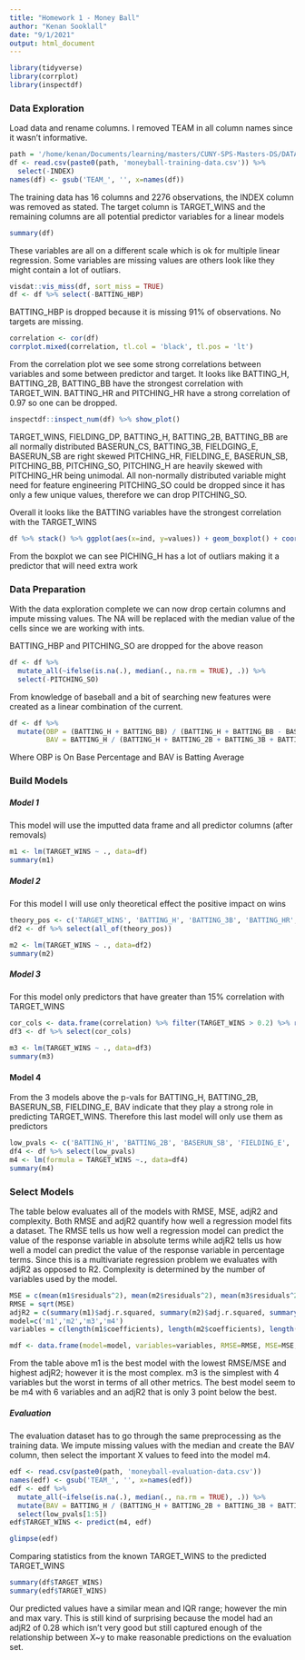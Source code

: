 ```yaml
---
title: "Homework 1 - Money Ball"
author: "Kenan Sooklall"
date: "9/1/2021"
output: html_document
---
```



```r
library(tidyverse)
library(corrplot)
library(inspectdf)
```


### Data Exploration

Load data and rename columns. I removed TEAM in all column names since it wasn't informative.

```r
path = '/home/kenan/Documents/learning/masters/CUNY-SPS-Masters-DS/DATA_621/hw1/'
df <- read.csv(paste0(path, 'moneyball-training-data.csv')) %>%
  select(-INDEX)
names(df) <- gsub('TEAM_', '', x=names(df))
```

The training data has 16 columns and 2276 observations, the INDEX column was removed as stated. The target column is TARGET_WINS and the remaining columns are all potential predictor variables for a linear models

```r
summary(df)
```

These variables are all on a different scale which is ok for multiple linear regression. Some variables are missing values are others look like they might contain a lot of outliars.

```r
visdat::vis_miss(df, sort_miss = TRUE)
df <- df %>% select(-BATTING_HBP)
```

BATTING_HBP is dropped because it is missing 91% of observations. No targets are missing.

```r
correlation <- cor(df)
corrplot.mixed(correlation, tl.col = 'black', tl.pos = 'lt')
```

From the correlation plot we see some strong correlations between variables and some between predictor and target. It looks like BATTING_H, BATTING_2B, BATTING_BB have the strongest correlation with TARGET_WIN. BATTING_HR and PITCHING_HR have a strong correlation of 0.97 so one can be dropped.

```r
inspectdf::inspect_num(df) %>% show_plot()
```

TARGET_WINS, FIELDING_DP, BATTING_H, BATTING_2B, BATTING_BB are all normally distributed
BASERUN_CS, BATTING_3B, FIELDGING_E, BASERUN_SB are right skewed
PITCHING_HR, FIELDING_E, BASERUN_SB, PITCHING_BB, PITCHING_SO, PITCHING_H are heavily skewed with PITCHING_HR being unimodal. All non-normally distributed variable might need for feature engineering
PITCHING_SO could be dropped since it has only a few unique values, therefore we can drop PITCHING_SO. 

Overall it looks like the BATTING variables have the strongest correlation with the TARGET_WINS

```r
df %>% stack() %>% ggplot(aes(x=ind, y=values)) + geom_boxplot() + coord_flip()
```

From the boxplot we can see PICHING_H has a lot of outliars making it a predictor that will need extra work

### Data Preparation

With the data exploration complete we can now drop certain columns and impute missing values. The NA will be replaced with the median value of the cells since we are working with ints. 

BATTING_HBP and PITCHING_SO are dropped for the above reason 

```r
df <- df %>% 
  mutate_all(~ifelse(is.na(.), median(., na.rm = TRUE), .)) %>% 
  select(-PITCHING_SO)
```

From knowledge of baseball and a bit of searching new features were created as a linear combination of the current.

```r
df <- df %>% 
  mutate(OBP = (BATTING_H + BATTING_BB) / (BATTING_H + BATTING_BB - BASERUN_CS),
         BAV = BATTING_H / (BATTING_H + BATTING_2B + BATTING_3B + BATTING_HR))
```

Where OBP is On Base Percentage and BAV is Batting Average

### Build Models

##### Model 1
This model will use the imputted data frame and all predictor columns (after removals)

```r
m1 <- lm(TARGET_WINS ~ ., data=df)
summary(m1)
```

##### Model 2
For this model I will use only theoretical effect the positive impact on wins

```r
theory_pos <- c('TARGET_WINS', 'BATTING_H', 'BATTING_3B', 'BATTING_HR', 'BATTING_BB', 'BASERUN_SB', 'FIELDING_DP')
df2 <- df %>% select(all_of(theory_pos))

m2 <- lm(TARGET_WINS ~ ., data=df2)
summary(m2)
```

##### Model 3
For this model only predictors that have greater than 15% correlation with TARGET_WINS

```r
cor_cols <- data.frame(correlation) %>% filter(TARGET_WINS > 0.2) %>% rownames()
df3 <- df %>% select(cor_cols)

m3 <- lm(TARGET_WINS ~ ., data=df3)
summary(m3)
```

#### Model 4
From the 3 models above the p-vals for BATTING_H, BATTING_2B, BASERUN_SB, FIELDING_E, BAV indicate that they play a strong role in predicting TARGET_WINS. Therefore this last model will only use them as predictors

```r
low_pvals <- c('BATTING_H', 'BATTING_2B', 'BASERUN_SB', 'FIELDING_E', 'BAV', 'TARGET_WINS')
df4 <- df %>% select(low_pvals)
m4 <- lm(formula = TARGET_WINS ~., data=df4)
summary(m4)
```


### Select Models

The table below evaluates all of the models with RMSE, MSE, adjR2 and complexity. Both RMSE and adjR2 quantify how well a regression model fits a dataset. The RMSE tells us how well a regression model can predict the value of the response variable in absolute terms while adjR2 tells us how well a model can predict the value of the response variable in percentage terms. Since this is a multivariate regression problem we evaluates with adjR2 as opposed to R2. Complexity is determined by the number of variables used by the model.

```r
MSE = c(mean(m1$residuals^2), mean(m2$residuals^2), mean(m3$residuals^2), mean(m4$residuals^2))
RMSE = sqrt(MSE)
adjR2 = c(summary(m1)$adj.r.squared, summary(m2)$adj.r.squared, summary(m3)$adj.r.squared, summary(m4)$adj.r.squared)
model=c('m1','m2','m3','m4')
variables = c(length(m1$coefficients), length(m2$coefficients), length(m3$coefficients), length(m4$coefficients))

mdf <- data.frame(model=model, variables=variables, RMSE=RMSE, MSE=MSE, adjR2=adjR2)
```

From the table above m1 is the best model with the lowest RMSE/MSE and highest adjR2; however it is the most complex. m3 is the simplest with 4 variables but the worst in terms of all other metrics. The best model seem to be m4 with 6 variables and an adjR2 that is only 3 point below the best.

##### Evaluation 

The evaluation dataset has to go through the same preprocessing as the training data. We impute missing values with the median and create the BAV column, then select the important X values to feed into the model m4.

```r
edf <- read.csv(paste0(path, 'moneyball-evaluation-data.csv'))
names(edf) <- gsub('TEAM_', '', x=names(edf))
edf <- edf %>% 
  mutate_all(~ifelse(is.na(.), median(., na.rm = TRUE), .)) %>%
  mutate(BAV = BATTING_H / (BATTING_H + BATTING_2B + BATTING_3B + BATTING_HR)) %>%
  select(low_pvals[1:5])
edf$TARGET_WINS <- predict(m4, edf)

glimpse(edf)
```

Comparing statistics from the known TARGET_WINS to the predicted TARGET_WINS

```r
summary(df$TARGET_WINS)
summary(edf$TARGET_WINS)
```

Our predicted values have a similar mean and IQR range; however the min and max vary. This is still kind of surprising because the model had an adjR2 of 0.28 which isn't very good but still captured enough of the relationship between X~y to make reasonable predictions on the evaluation set.